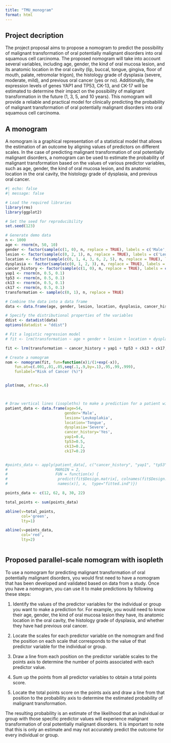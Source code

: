 ```yaml
---
title: "TMU_monogram"
format: html
---
```



## Project decription

The project proposal aims to propose a nomogram to predict the possibility of malignant transformation of oral potentially malignant disorders into oral squamous cell carcinoma. The proposed nomogram will take into account several variables, including age, gender, the kind of oral mucosa lesion, and its anatomic location in the oral cavity (lip, buccal, tongue, gingiva, floor of mouth, palate, retromolar trigon), the histology grade of dysplasia (severe, moderate, mild), and previous oral cancer (yes or no). Additionally, the expression levels of genes YAP1 and TP53, CK-13, and CK-17 will be estimated to determine their impact on the possibility of malignant transformation in the future (1, 3, 5, and 10 years). This nomogram will provide a reliable and practical model for clinically predicting the probability of malignant transformation of oral potentially malignant disorders into oral squamous cell carcinoma.

## A monogram

A nomogram is a graphical representation of a statistical model that allows the estimation of an outcome by aligning values of predictors on different scales. In the case of predicting malignant transformation of oral potentially malignant disorders, a nomogram can be used to estimate the probability of malignant transformation based on the values of various predictor variables, such as age, gender, the kind of oral mucosa lesion, and its anatomic location in the oral cavity, the histology grade of dysplasia, and previous oral cancer.

```r
#| echo: false
#| message: false

# Load the required libraries
library(rms)
library(ggplot2)

# Set the seed for reproducibility
set.seed(123)

# Generate demo data
n <- 1000
age <- rnorm(n, 50, 10)
gender <- factor(sample(c(1, 0), n, replace = TRUE), labels = c('Male', 'Female'))
lesion <- factor(sample(c(0, 2, 1), n, replace = TRUE), labels = c('Leukoplakia', 'Erythroplakia', 'Lichen planus'))
location <- factor(sample(c(0, 1, 4, 3, 6, 2, 5), n, replace = TRUE), labels= c('Lip', 'Buccal', 'Tongue', 'Gingiva', 'Floor of mouth', 'Palate', 'Retromolar trigon'))
dysplasia <- factor(sample(c(0, 1, 2, 3), n, replace = TRUE), labels = c('None', 'Mild', 'Moderate', 'Severe'))
cancer_history <- factor(sample(c(1, 0), n, replace = TRUE), labels = c('Yes', 'No'))
yap1 <- rnorm(n, 0.5, 0.1)
tp53 <- rnorm(n, 0.5, 0.1)
ck13 <- rnorm(n, 0.5, 0.1)
ck17 <- rnorm(n, 0.5, 0.1)
transformation <- sample(c(0, 1), n, replace = TRUE)

# Combine the data into a data frame
data <- data.frame(age, gender, lesion, location, dysplasia, cancer_history, yap1, tp53, ck13, ck17, transformation)

# Specify the distributional properties of the variables
ddist <- datadist(data)
options(datadist = "ddist")

# Fit a logistic regression model
# fit <- lrm(transformation ~ age + gender + lesion + location + dysplasia + cancer_history + yap1 + tp53 + ck13 + ck17, data = data)

fit <- lrm(transformation ~ cancer_history + yap1 + tp53 + ck13 + ck17, data = data)

# Create a nomogram
nom <- nomogram(fit, fun=function(x)1/(1+exp(-x)),
    fun.at=c(.001,.01,.05,seq(.1,.9,by=.1),.95,.99,.999),
    funlabel="Risk of Cancer (%)")


plot(nom, xfrac=.6)



# Draw vertical lines (isopleths) to make a prediction for a patient with specific predictor values (no missing data)
patient_data <- data.frame(age=54,
                          gender='Male',
                          lesion='Leukoplakia',
                          location='Tongue',
                          dysplasia='Severe',
                          cancer_history='Yes',
                          yap1=0.4,
                          tp53=0.5,
                          ck13=0.2,
                          ck17=0.2)


#points_data <- apply(patient_data[, c("cancer_history", "yap1", "tp53", "ck13", "ck17")], 
#                     MARGIN = 2,
#                     FUN = function(x) {
#                      predict(fit$Design.matrix[, colnames(fit$Design.matrix) %in%
#                      names(x)], x,  type="fitted.ind")})

points_data <- c(12, 62, 8, 30, 22)

total_points <- sum(points_data)

abline(v=total_points,
       col='green',
       lty=1)

abline(v=points_data,
       col='red',
       lty=2)



```

## Proposed parallel-scale nomogram with isopleth


To use a nomogram for predicting malignant transformation of oral potentially malignant disorders, you would first need to have a nomogram that has been developed and validated based on data from a study. Once you have a nomogram, you can use it to make predictions by following these steps:

1. Identify the values of the predictor variables for the individual or group you want to make a prediction for. For example, you would need to know their age, gender, the kind of oral mucosa lesion they have, its anatomic location in the oral cavity, the histology grade of dysplasia, and whether they have had previous oral cancer.

2. Locate the scales for each predictor variable on the nomogram and find the position on each scale that corresponds to the value of that predictor variable for the individual or group.

3. Draw a line from each position on the predictor variable scales to the points axis to determine the number of points associated with each predictor value.

4. Sum up the points from all predictor variables to obtain a total points score.

5. Locate the total points score on the points axis and draw a line from that position to the probability axis to determine the estimated probability of malignant transformation.

The resulting probability is an estimate of the likelihood that an individual or group with those specific predictor values will experience malignant transformation of oral potentially malignant disorders. It is important to note that this is only an estimate and may not accurately predict the outcome for every individual or group.

<!-- The `echo: false` option disables the printing of code (only output is displayed).-->
